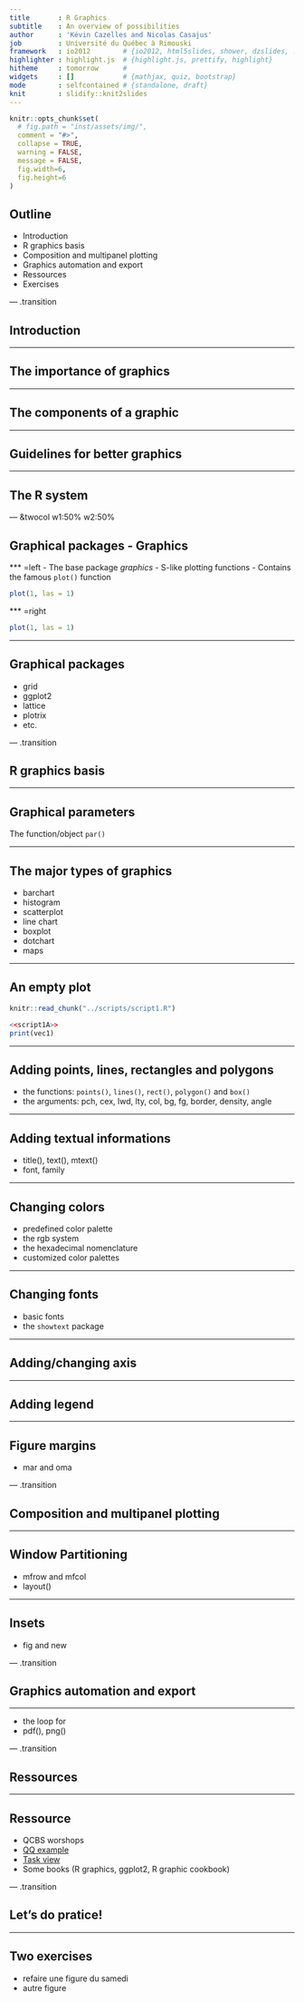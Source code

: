 ```yaml
---
title       : R Graphics
subtitle    : An overview of possibilities
author      : 'Kévin Cazelles and Nicolas Casajus'
job         : Université du Québec à Rimouski
framework   : io2012        # {io2012, html5slides, shower, dzslides, ...}
highlighter : highlight.js  # {highlight.js, prettify, highlight}
hitheme     : tomorrow      #
widgets     : []            # {mathjax, quiz, bootstrap}
mode        : selfcontained # {standalone, draft}
knit        : slidify::knit2slides
---
```


<!--
# Custom the slidify.css
# J'ai fait un makefile, tu as juste à taper make !
# Tu peux le faire dans atom directement
-->

<!-- To set knitr  -->
```r
knitr::opts_chunk$set(
  # fig.path = "inst/assets/img/",
  comment = "#>",
  collapse = TRUE,
  warning = FALSE,
  message = FALSE,
  fig.width=6,
  fig.height=6
)
```




## Outline

- Introduction
- R graphics basis
- Composition and multipanel plotting
- Graphics automation and export
- Ressources
- Exercises

--- .transition

## Introduction

---

## The importance of graphics


---

## The components of a graphic

---

## Guidelines for better graphics

---

## The R system

--- &twocol w1:50% w2:50%

## Graphical packages - Graphics

*** =left
- The base package *graphics*
- S-like plotting functions
- Contains the famous `plot()` function

```r
plot(1, las = 1)
```

*** =right
```r
plot(1, las = 1)
```

---

## Graphical packages

- grid
- ggplot2
- lattice
- plotrix
- etc.

--- .transition

## R graphics basis

---

## Graphical parameters

The function/object `par()`

---

## The major types of graphics

- barchart
- histogram
- scatterplot
- line chart
- boxplot
- dotchart
- maps

---

## An empty plot

```r
knitr::read_chunk("../scripts/script1.R")
```

```r
<<script1A>>
print(vec1)
```

---

## Adding points, lines, rectangles and polygons

- the functions: `points()`, `lines()`, `rect()`, `polygon()` and `box()`
- the arguments: pch, cex, lwd, lty, col, bg, fg, border, density, angle

---

## Adding textual informations

- title(), text(), mtext()
- font, family

---

## Changing colors

- predefined color palette
- the rgb system
- the hexadecimal nomenclature
- customized color palettes

---

## Changing fonts

- basic fonts
- the `showtext` package

---

## Adding/changing axis

---

## Adding legend

---

## Figure margins

- mar and oma

--- .transition

## Composition and multipanel plotting

---

## Window Partitioning

- mfrow and mfcol
- layout()

---

## Insets

- fig and new

--- .transition

## Graphics automation and export

---

- the loop for
- pdf(), png()

--- .transition

## Ressources

---

## Ressource

- QCBS worshops
- [QQ example](http://kevincazelles)
- [Task view](https://cran.r-project.org/web/views/Graphics.html)
- Some books (R graphics, ggplot2, R graphic cookbook)

--- .transition

## Let's do pratice!

---

## Two exercises

- refaire une figure du samedi
- autre figure

